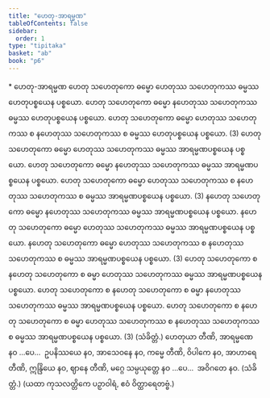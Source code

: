 ```yaml
---
title: "ဟေတု-အာရမ္မဏ"
tableOfContents: false
sidebar:
  order: 1
type: "tipitaka"
basket: "ab"
book: "p6"
---
```



<DynamicBreadcrumb />

<Paragraph type="center" book="p6">
* ဟေတု-အာရမ္မဏ
</Paragraph>

<Division number="6" book="p6" e="ch" v="39" p="40">

<Paragraph number="11" book="p6">
ဟေတု သဟေတုကော ဓမ္မော ဟေတုဿ သဟေတုကဿ ဓမ္မဿ ဟေတုပစ္စယေန ပစ္စယော. ဟေတု သဟေတုကော ဓမ္မော နဟေတုဿ သဟေတုကဿ ဓမ္မဿ ဟေတုပစ္စယေန ပစ္စယော. ဟေတု သဟေတုကော ဓမ္မော ဟေတုဿ သဟေတုကဿ စ နဟေတုဿ သဟေတုကဿ စ ဓမ္မဿ ဟေတုပစ္စယေန ပစ္စယော. (3)
</Paragraph>

</Division>
<Division number="7" book="p6" e="ch" v="39" p="40">

<Paragraph number="12" book="p6">
ဟေတု သဟေတုကော ဓမ္မော ဟေတုဿ သဟေတုကဿ ဓမ္မဿ အာရမ္မဏပစ္စယေန ပစ္စယော. ဟေတု သဟေတုကော ဓမ္မော နဟေတုဿ သဟေတုကဿ ဓမ္မဿ အာရမ္မဏပစ္စယေန ပစ္စယော. ဟေတု သဟေတုကော ဓမ္မော ဟေတုဿ သဟေတုကဿ စ နဟေတုဿ သဟေတုကဿ စ ဓမ္မဿ အာရမ္မဏပစ္စယေန ပစ္စယော. (3)
</Paragraph>

<Paragraph number="13" book="p6">
နဟေတု သဟေတုကော ဓမ္မော နဟေတုဿ သဟေတုကဿ ဓမ္မဿ အာရမ္မဏပစ္စယေန ပစ္စယော. နဟေတု သဟေတုကော ဓမ္မော ဟေတုဿ သဟေတုကဿ ဓမ္မဿ အာရမ္မဏပစ္စယေန ပစ္စယော. နဟေတု သဟေတုကော ဓမ္မော ဟေတုဿ သဟေတုကဿ စ နဟေတုဿ သဟေတုကဿ စ ဓမ္မဿ အာရမ္မဏပစ္စယေန ပစ္စယော. (3)
</Paragraph>

<Paragraph number="14" book="p6">
ဟေတု သဟေတုကော စ နဟေတု သဟေတုကော စ ဓမ္မာ ဟေတုဿ သဟေတုကဿ ဓမ္မဿ အာရမ္မဏပစ္စယေန ပစ္စယော. ဟေတု သဟေတုကော စ နဟေတု သဟေတုကော စ ဓမ္မာ နဟေတုဿ သဟေတုကဿ ဓမ္မဿ အာရမ္မဏပစ္စယေန ပစ္စယော. ဟေတု သဟေတုကော စ နဟေတု သဟေတုကော စ ဓမ္မာ ဟေတုဿ သဟေတုကဿ စ နဟေတုဿ သဟေတုကဿ စ ဓမ္မဿ အာရမ္မဏပစ္စယေန ပစ္စယော. (3) (သံခိတ္တံ.)
</Paragraph>

</Division>
<Division number="8" book="p6" e="ch" v="39" p="41">

<Paragraph number="15" book="p6">
ဟေတုယာ တီဏိ, အာရမ္မဏေ နဝ …ပေ…  ဥပနိဿယေ နဝ, အာသေဝနေ နဝ, ကမ္မေ တီဏိ, ဝိပါကေ နဝ, အာဟာရေ တီဏိ, ဣန္ဒြိယေ နဝ, ဈာနေ တီဏိ, မဂ္ဂေ သမ္ပယုတ္တေ နဝ …ပေ…  အဝိဂတေ နဝ. (သံခိတ္တံ.)
</Paragraph>

<Paragraph number="16" book="p6">
(ယထာ ကုသလတ္တိကေ ပဉှာဝါရံ, ဧဝံ ဝိတ္ထာရေတဗ္ဗံ.)
</Paragraph>
</Division>